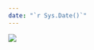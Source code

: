 ```yaml
---
date: "`r Sys.Date()`"
---
```

![](img/klunkry_cover.png){fig-alt="Kredens byfyj ale taki Art Deco"}
